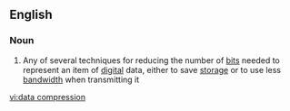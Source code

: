 ==English==

===Noun===
{{wikipedia}}
{{en-noun|[[data]] [[compression]]|-}}

#{{computing}} Any of several techniques for reducing the number of [[bit]]s needed to represent an item of [[digital]] data, either to save [[storage]] or to use less [[bandwidth]] when transmitting it

[[vi:data compression]]